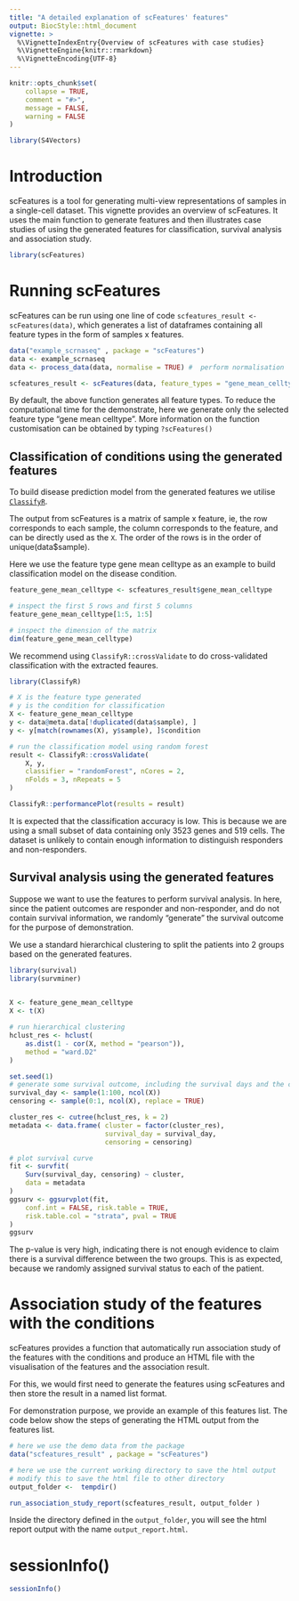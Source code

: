 ```yaml
---
title: "A detailed explanation of scFeatures' features"
output: BiocStyle::html_document
vignette: >
  %\VignetteIndexEntry{Overview of scFeatures with case studies}
  %\VignetteEngine{knitr::rmarkdown}
  %\VignetteEncoding{UTF-8}
---
```


```r
knitr::opts_chunk$set(
    collapse = TRUE,
    comment = "#>",
    message = FALSE,
    warning = FALSE
)
```


```r
library(S4Vectors)
```


# Introduction 

scFeatures is a tool for generating multi-view representations of samples in a single-cell dataset. This vignette provides an overview of scFeatures. It uses the main function to generate features and then illustrates case studies of using the generated features for classification, survival analysis and association study. 




```r
library(scFeatures)
```


# Running scFeatures

scFeatures can be run using one line of code `scfeatures_result <- scFeatures(data)`, which generates a list of dataframes containing all feature types in the form of samples x features.    



```r
data("example_scrnaseq" , package = "scFeatures")
data <- example_scrnaseq
data <- process_data(data, normalise = TRUE) #  perform normalisation

scfeatures_result <- scFeatures(data, feature_types = "gene_mean_celltype")
```

  
By default, the above function generates all feature types. To reduce the computational time for the demonstrate, here we generate only the selected feature type "gene mean celltype". More information on the function customisation can be obtained by typing `?scFeatures()`





## Classification of conditions using the generated features

To build disease prediction model from the generated features we utilise [`ClassifyR`](https://www.bioconductor.org/packages/release/bioc/html/ClassifyR.html). 


The output from scFeatures is a matrix of sample x feature, ie, the row corresponds to each sample, the column corresponds to the feature, and can be directly used as the `X`. The order of the rows is in the order of unique(data$sample). 

Here we use the feature type gene mean celltype as an example to build classification model on the disease condition. 

```r
 
feature_gene_mean_celltype <- scfeatures_result$gene_mean_celltype

# inspect the first 5 rows and first 5 columns
feature_gene_mean_celltype[1:5, 1:5]

# inspect the dimension of the matrix
dim(feature_gene_mean_celltype)

```


We recommend using `ClassifyR::crossValidate` to do cross-validated classification with the extracted feaures. 

```r
library(ClassifyR)

# X is the feature type generated
# y is the condition for classification
X <- feature_gene_mean_celltype
y <- data@meta.data[!duplicated(data$sample), ]
y <- y[match(rownames(X), y$sample), ]$condition

# run the classification model using random forest
result <- ClassifyR::crossValidate(
    X, y,
    classifier = "randomForest", nCores = 2,
    nFolds = 3, nRepeats = 5
)

ClassifyR::performancePlot(results = result)
```
 
It is expected that the classification accuracy is low. This is because we are using a small subset of data containing only 3523 genes and 519 cells. The dataset is unlikely to contain enough information to distinguish responders and non-responders. 







## Survival analysis using the generated features

Suppose we want to use the features to perform survival analysis. In here, since the patient outcomes are responder and non-responder, and do not contain survival information, we randomly "generate" the survival outcome for the purpose of demonstration. 

We use a standard hierarchical clustering to split the patients into 2 groups based on the generated features. 

```r
library(survival)
library(survminer)
 

X <- feature_gene_mean_celltype
X <- t(X)

# run hierarchical clustering
hclust_res <- hclust(
    as.dist(1 - cor(X, method = "pearson")),
    method = "ward.D2"
)

set.seed(1)
# generate some survival outcome, including the survival days and the censoring outcome
survival_day <- sample(1:100, ncol(X))
censoring <- sample(0:1, ncol(X), replace = TRUE)

cluster_res <- cutree(hclust_res, k = 2)
metadata <- data.frame( cluster = factor(cluster_res),
                        survival_day = survival_day,
                        censoring = censoring)

# plot survival curve
fit <- survfit(
    Surv(survival_day, censoring) ~ cluster,
    data = metadata
)
ggsurv <- ggsurvplot(fit,
    conf.int = FALSE, risk.table = TRUE,
    risk.table.col = "strata", pval = TRUE
)
ggsurv
```

The p-value is very high, indicating there is not enough evidence to claim there is a survival difference between the two groups. 
This is as expected, because we randomly assigned survival status to each of the patient. 




# Association study of the features with the conditions 

scFeatures provides a function that automatically run association study of the features with the conditions and produce an HTML file with the visualisation of the features and the association result.  

For this, we would first need to generate the features using scFeatures and then store the result in a named list format. 

For demonstration purpose, we provide an example of this features list. The code below show the steps of generating the HTML output from the features list. 


```r
# here we use the demo data from the package 
data("scfeatures_result" , package = "scFeatures")

# here we use the current working directory to save the html output
# modify this to save the html file to other directory
output_folder <-  tempdir()

run_association_study_report(scfeatures_result, output_folder )
```

Inside the directory defined in the `output_folder`, you will see the html report output with the name `output_report.html`. 


# sessionInfo()

```r
sessionInfo()
```




